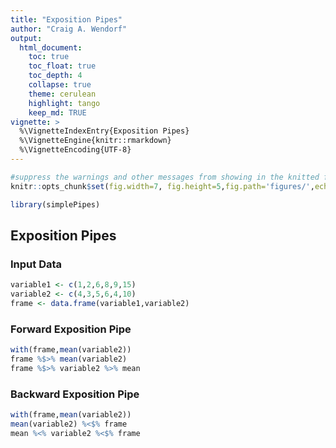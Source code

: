 ```yaml
---
title: "Exposition Pipes"
author: "Craig A. Wendorf"
output:
  html_document:
    toc: true
    toc_float: true
    toc_depth: 4
    collapse: true
    theme: cerulean
    highlight: tango
    keep_md: TRUE
vignette: >
  %\VignetteIndexEntry{Exposition Pipes}
  %\VignetteEngine{knitr::rmarkdown}
  %\VignetteEncoding{UTF-8}
---
```


```r
#suppress the warnings and other messages from showing in the knitted file.
knitr::opts_chunk$set(fig.width=7, fig.height=5,fig.path='figures/',echo=TRUE,warning=FALSE,message=FALSE)
```

```r
library(simplePipes)
```

## Exposition Pipes

### Input Data

```r
variable1 <- c(1,2,6,8,9,15)
variable2 <- c(4,3,5,6,4,10)
frame <- data.frame(variable1,variable2)
```

### Forward Exposition Pipe

```r
with(frame,mean(variable2))
frame %$>% mean(variable2)
frame %$>% variable2 %>% mean
```

### Backward Exposition Pipe

```r
with(frame,mean(variable2))
mean(variable2) %<$% frame
mean %<% variable2 %<$% frame
```

